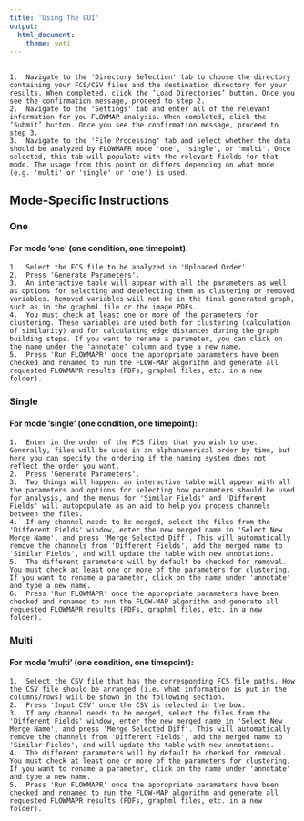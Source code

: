 ```yaml
---
title: 'Using The GUI'
output:   
  html_document:
    theme: yeti
---
```


## 
	1.	Navigate to the 'Directory Selection' tab to choose the directory containing your FCS/CSV files and the destination directory for your results. When completed, click the ‘Load Directories’ button. Once you see the confirmation message, proceed to step 2. 
	2.	Navigate to the 'Settings' tab and enter all of the relevant information for you FLOWMAP analysis. When completed, click the ‘Submit’ button. Once you see the confirmation message, proceed to step 3. 
	3.	Navigate to the 'File Processing' tab and select whether the data should be analyzed by FLOWMAPR mode 'one', 'single', or 'multi'. Once selected, this tab will populate with the relevant fields for that mode. The usage from this point on differs depending on what mode (e.g. 'multi' or 'single' or 'one') is used.

## Mode-Specific Instructions {.tabset .tabset-pills}

### One
#### For mode 'one' (one condition, one timepoint):
	1.	Select the FCS file to be analyzed in 'Uploaded Order'.
	2.	Press 'Generate Parameters'.
	3.	An interactive table will appear with all the parameters as well as options for selecting and deselecting them as clustering or removed variables. Removed variables will not be in the final generated graph, such as in the graphml file or the image PDFs.
	4.	You must check at least one or more of the parameters for clustering. These variables are used both for clustering (calculation of similarity) and for calculating edge distances during the graph building steps. If you want to rename a parameter, you can click on the name under the 'annotate' column and type a new name.
	5.	Press 'Run FLOWMAPR' once the appropriate parameters have been checked and renamed to run the FLOW-MAP algorithm and generate all requested FLOWMAPR results (PDFs, graphml files, etc. in a new folder).

### Single
#### For mode 'single' (one condition, one timepoint):
	1.	Enter in the order of the FCS files that you wish to use. Generally, files will be used in an alphanumerical order by time, but here you can specify the ordering if the naming system does not reflect the order you want.
	2.	Press 'Generate Parameters'.
	3.	Two things will happen: an interactive table will appear with all the parameters and options for selecting how parameters should be used for analysis, and the menus for 'Similar Fields' and 'Different Fields' will autopopulate as an aid to help you process channels between the files.
	4.	If any channel needs to be merged, select the files from the 'Different Fields' window, enter the new merged name in 'Select New Merge Name', and press 'Merge Selected Diff'. This will automatically remove the channels from 'Different Fields', add the merged name to 'Similar Fields', and will update the table with new annotations.
	5.	The different parameters will by default be checked for removal. You must check at least one or more of the parameters for clustering. If you want to rename a parameter, click on the name under 'annotate' and type a new name.
	6.	Press 'Run FLOWMAPR' once the appropriate parameters have been checked and renamed to run the FLOW-MAP algorithm and generate all requested FLOWMAPR results (PDFs, graphml files, etc. in a new folder).

### Multi
#### For mode 'multi' (one condition, one timepoint):
	1.	Select the CSV file that has the corresponding FCS file paths. How the CSV file should be arranged (i.e. what information is put in the columns/rows) will be shown in the following section.
	2.	Press 'Input CSV' once the CSV is selected in the box.
	3.	If any channel needs to be merged, select the files from the 'Different Fields' window, enter the new merged name in 'Select New Merge Name', and press 'Merge Selected Diff'. This will automatically remove the channels from 'Different Fields', add the merged name to 'Similar Fields', and will update the table with new annotations.
	4.	The different parameters will by default be checked for removal. You must check at least one or more of the parameters for clustering. If you want to rename a parameter, click on the name under 'annotate' and type a new name.
	5.	Press 'Run FLOWMAPR' once the appropriate parameters have been checked and renamed to run the FLOW-MAP algorithm and generate all requested FLOWMAPR results (PDFs, graphml files, etc. in a new folder).
